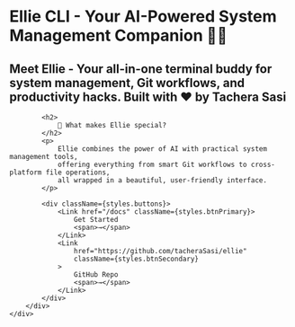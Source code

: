 
<div className={styles.container} style={{ height: "100%" }}>
	<div>
		<div className={styles.jumbotron}>
			<h1 className={styles.heading}>
				Ellie CLI - Your AI-Powered System Management Companion 🤖✨
			</h1>
			<h2 className={styles.subheading}>
				Meet Ellie - Your all-in-one terminal buddy for system management, Git workflows, 
				and productivity hacks. Built with ❤️ by Tachera Sasi
			</h2>

			<h2>
				🚀 What makes Ellie special?
			</h2>
			<p>
				Ellie combines the power of AI with practical system management tools, 
				offering everything from smart Git workflows to cross-platform file operations, 
				all wrapped in a beautiful, user-friendly interface.
			</p>

			<div className={styles.buttons}>
				<Link href="/docs" className={styles.btnPrimary}>
					Get Started
					<span>→</span>
				</Link>
				<Link
					href="https://github.com/tacheraSasi/ellie"
					className={styles.btnSecondary}
				>
					GitHub Repo
					<span>→</span>
				</Link>
			</div>
		</div>
	</div>
</div>
